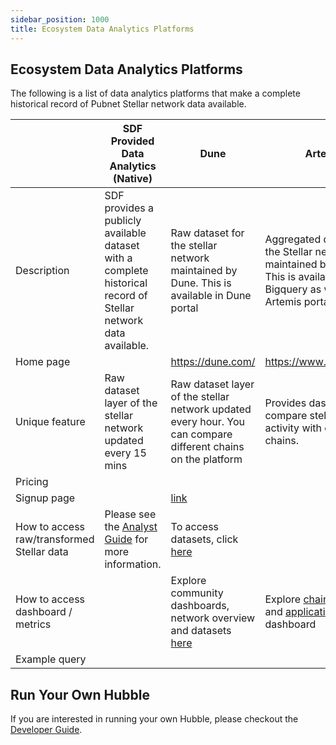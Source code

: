 ```yaml
---
sidebar_position: 1000
title: Ecosystem Data Analytics Platforms
---
```


## Ecosystem Data Analytics Platforms

The following is a list of data analytics platforms that make a complete historical record of Pubnet Stellar network data available.

|  | SDF Provided Data Analytics (Native) | Dune | Artemis | Nansen |
| --- | --- | --- | --- | --- |
| Description | SDF provides a publicly available dataset with a complete historical record of Stellar network data available. | Raw dataset for the stellar network maintained by Dune. This is available in Dune portal | Aggregated dataset for the Stellar network maintained by Artemis. This is available in Bigquery as well as Artemis portal | Aggregated dataset for the Stellar network maintained by Nansen. This is available in Nansen portal |
| Home page |  | https://dune.com/ | https://www.artemis.xyz/ | https://app.nansen.ai/ |
| Unique feature | Raw dataset layer of the stellar network updated every 15 mins | Raw dataset layer of the stellar network updated every hour. You can compare different chains on the platform | Provides dashboard to compare stellar chain activity with ecosystem chains. | Provides dashboard to compare stellar chain activity with ecosystem chains |
| Pricing |  |  |  |  |
| Signup page |  | [link](https://dune.com/auth/register) |  | [link](https://app.nansen.ai/auth/signup) |
| How to access raw/transformed Stellar data | Please see the [Analyst Guide](./analyst-guide) for more information. | To access datasets, click [here](https://dune.com/queries?category=canonical&namespace=stellar) |  | For accessing nansen transformed stellar dataset, upgrade to Pioneer plan and then star [this](https://console.cloud.google.com/bigquery?project=nansen-query) dataset |
| How to access dashboard / metrics |  | Explore community dashboards, network overview and datasets [here](https://dune.com/blockchains/stellar) |  Explore [chain compare](https://app.artemisanalytics.com/chains?selectedChains=stellar) and [application activity](https://app.artemis.xyz/application-activity/stellar) dashboard | Explore [chain activity, entity and ecosystem](https://app.nansen.ai/macro/blockchains?chain=stellar&tab=overview) |
| Example query |  |  |  |

## Run Your Own Hubble

If you are interested in running your own Hubble, please checkout the [Developer Guide](./developer-guide).

